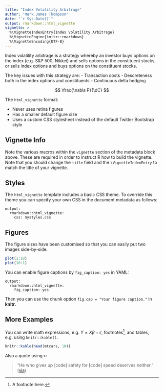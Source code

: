```yaml
---
title: "Index Volatility Arbitrage"
author: "Mark James Thompson"
date: "`r Sys.Date()`"
output: rmarkdown::html_vignette
vignette: >
  %\VignetteIndexEntry{Index Volatility Arbitrage}
  %\VignetteEngine{knitr::rmarkdown}
  %\VignetteEncoding{UTF-8}
---
```

Index volatility arbitrage is a strategy whereby an investor buys options on the index (e.g. S&P 500, Nikkei) and sells options in the constituent stocks, or sells index options and buys options on the constituent stocks.

The key issues with this strategy are:
  - Transaction costs
  - Descreteness both in the index options and constituents
  - Continuous delta hedging

$$ \frac{\nabla P}{\dC} $$

The `html_vignette` format:

- Never uses retina figures
- Has a smaller default figure size
- Uses a custom CSS stylesheet instead of the default Twitter Bootstrap style

## Vignette Info

Note the various macros within the `vignette` section of the metadata block above. These are required in order to instruct R how to build the vignette. Note that you should change the `title` field and the `\VignetteIndexEntry` to match the title of your vignette.

## Styles

The `html_vignette` template includes a basic CSS theme. To override this theme you can specify your own CSS in the document metadata as follows:

    output: 
      rmarkdown::html_vignette:
        css: mystyles.css

## Figures

The figure sizes have been customised so that you can easily put two images side-by-side. 

```r
plot(1:10)
plot(10:1)
```

You can enable figure captions by `fig_caption: yes` in YAML:

    output:
      rmarkdown::html_vignette:
        fig_caption: yes

Then you can use the chunk option `fig.cap = "Your figure caption."` in **knitr**.

## More Examples

You can write math expressions, e.g. $Y = X\beta + \epsilon$, footnotes^[A footnote here.], and tables, e.g. using `knitr::kable()`.

```r
knitr::kable(head(mtcars, 10))
```

Also a quote using `>`:

> "He who gives up [code] safety for [code] speed deserves neither."
([via](https://twitter.com/hadleywickham/status/504368538874703872))
